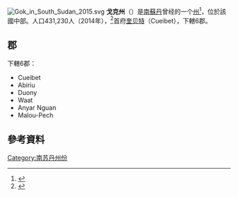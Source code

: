 [[File:Gok_in_South_Sudan_2015.svg|right]]
'''戈克州'''（{{lang-en|Gok}}）是[[南蘇丹|南蘇丹]]曾经的一个[[南苏丹行政区划|州]]<ref>{{cite news|url=http://www.southsudannewsagency.com/news/breaking-news/south-sudans-president-appoints-28-governors-defies-peace-agreement|title=South Sudan’s President appoints 28 Governors, defies peace agreement|date=24 December 2015|publisher=South Sudan News Agency|deadurl=yes|archiveurl=https://web.archive.org/web/20160202025755/http://www.southsudannewsagency.com/news/breaking-news/south-sudans-president-appoints-28-governors-defies-peace-agreement|archivedate=2016-02-02|df=}}</ref>，位於該國中部。人口431,230人（2014年），<ref>{{Cite web |url=http://bevoelkerungsstatistik.de/wg.php?x=&men=gadm&lng=de&dat=32&geo=-188&srt=3npn&col=aohdq |title=World Gazetter |access-date=2016-11-14 |archive-url=https://web.archive.org/web/20121113053839/http://bevoelkerungsstatistik.de/wg.php?x=&men=gadm&lng=de&dat=32&geo=-188&srt=3npn&col=aohdq |archive-date=2012-11-13 |dead-url=yes }}</ref>首府[[奎贝特|奎贝特]]（Cueibet），下轄6郡。

== 郡 ==
下轄6郡：
* Cueibet
* Abiriu
* Duony
* Waat
* Anyar Nguan
* Malou-Pech

== 參考資料 ==
{{reflist}}

{{南苏丹行政区划}}
{{SouthSudan-stub}}
{{DEFAULTSORT:Gok}}
[[Category:南苏丹州份|Category:南苏丹州份]]